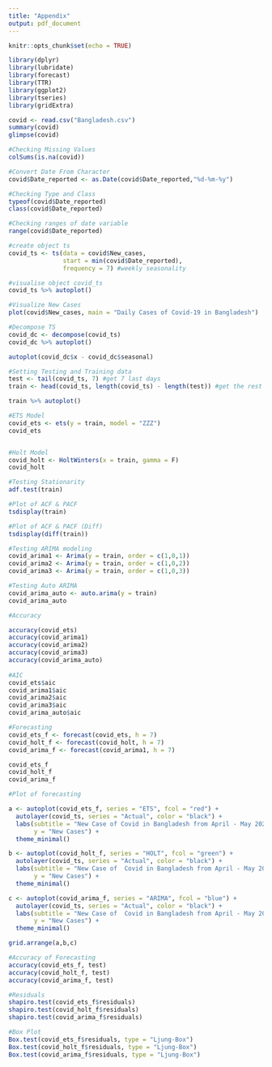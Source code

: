 ---
title: "Appendix"
output: pdf_document
---

```{r setup, include=FALSE}
knitr::opts_chunk$set(echo = TRUE)
```
```{r}
library(dplyr)
library(lubridate)
library(forecast)
library(TTR)
library(ggplot2)
library(tseries)
library(gridExtra)

covid <- read.csv("Bangladesh.csv")
summary(covid)
glimpse(covid)

#Checking Missing Values
colSums(is.na(covid))

#Convert Date From Character
covid$Date_reported <- as.Date(covid$Date_reported,"%d-%m-%y")

#Checking Type and Class
typeof(covid$Date_reported)
class(covid$Date_reported)

#Checking ranges of date variable
range(covid$Date_reported)

#create object ts 
covid_ts <- ts(data = covid$New_cases,
               start = min(covid$Date_reported),
               frequency = 7) #weekly seasonality 

#visualise object covid_ts
covid_ts %>% autoplot()

#Visualize New Cases
plot(covid$New_cases, main = "Daily Cases of Covid-19 in Bangladesh")

#Decompose TS 
covid_dc <- decompose(covid_ts)
covid_dc %>% autoplot()

autoplot(covid_dc$x - covid_dc$seasonal)

#Setting Testing and Training data
test <- tail(covid_ts, 7) #get 7 last days 
train <- head(covid_ts, length(covid_ts) - length(test)) #get the rest data

train %>% autoplot()

#ETS Model
covid_ets <- ets(y = train, model = "ZZZ")
covid_ets


#Holt Model
covid_holt <- HoltWinters(x = train, gamma = F)
covid_holt

#Testing Stationarity
adf.test(train)

#Plot of ACF & PACF
tsdisplay(train)

#Plot of ACF & PACF (Diff)
tsdisplay(diff(train))

#Testing ARIMA modeling
covid_arima1 <- Arima(y = train, order = c(1,0,1))
covid_arima2 <- Arima(y = train, order = c(1,0,2))
covid_arima3 <- Arima(y = train, order = c(1,0,3))

#Testing Auto ARIMA
covid_arima_auto <- auto.arima(y = train)
covid_arima_auto

#Accuracy

accuracy(covid_ets)
accuracy(covid_arima1)
accuracy(covid_arima2)
accuracy(covid_arima3)
accuracy(covid_arima_auto)
 
#AIC
covid_ets$aic
covid_arima1$aic
covid_arima2$aic
covid_arima3$aic
covid_arima_auto$aic

#Forecasting
covid_ets_f <- forecast(covid_ets, h = 7)
covid_holt_f <- forecast(covid_holt, h = 7)
covid_arima_f <- forecast(covid_arima1, h = 7)

covid_ets_f
covid_holt_f 
covid_arima_f

#Plot of forecasting

a <- autoplot(covid_ets_f, series = "ETS", fcol = "red") +
  autolayer(covid_ts, series = "Actual", color = "black") + 
  labs(subtitle = "New Case of Covid in Bangladesh from April - May 2022",
       y = "New Cases") +
  theme_minimal()

b <- autoplot(covid_holt_f, series = "HOLT", fcol = "green") +
  autolayer(covid_ts, series = "Actual", color = "black") +
  labs(subtitle = "New Case of  Covid in Bangladesh from April - May 2022",
       y = "New Cases") +
  theme_minimal()

c <- autoplot(covid_arima_f, series = "ARIMA", fcol = "blue") +
  autolayer(covid_ts, series = "Actual", color = "black") +
  labs(subtitle = "New Case of  Covid in Bangladesh from April - May 2022",
       y = "New Cases") +
  theme_minimal()

grid.arrange(a,b,c)

#Accuracy of Forecasting
accuracy(covid_ets_f, test)
accuracy(covid_holt_f, test)
accuracy(covid_arima_f, test)

#Residuals
shapiro.test(covid_ets_f$residuals) 
shapiro.test(covid_holt_f$residuals)
shapiro.test(covid_arima_f$residuals)

#Box Plot
Box.test(covid_ets_f$residuals, type = "Ljung-Box")
Box.test(covid_holt_f$residuals, type = "Ljung-Box")
Box.test(covid_arima_f$residuals, type = "Ljung-Box")
```



